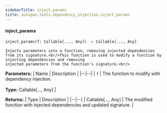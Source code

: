 ```yaml
---
sidebarTitle: inject_params
title: autogen.tools.dependency_injection.inject_params
---
```


<code class="doc-symbol doc-symbol-heading doc-symbol-function"></code>
#### inject_params

```python
inject_params(f: Callable[..., Any]) -> Callable[..., Any]
```

    Injects parameters into a function, removing injected dependencies from its signature.<br/>This function is used to modify a function by injecting dependencies and removing
    injected parameters from the function's signature.<br/>

<b>Parameters:</b>
| Name | Description |
|--|--|
| `f` | The function to modify with dependency injection.<br/><br/>**Type:** Callable[..., Any] |

<b>Returns:</b>
| Type | Description |
|--|--|
| Callable[..., Any] | The modified function with injected dependencies and updated signature. |

<br />